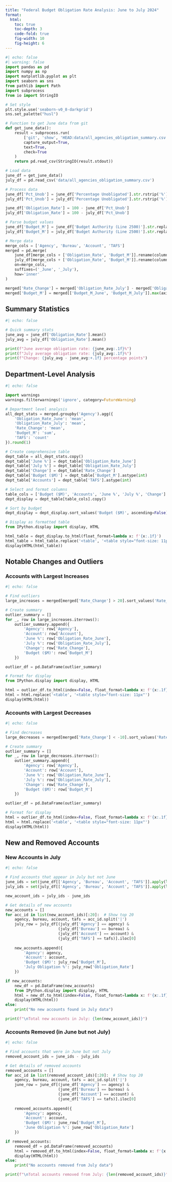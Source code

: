 ```yaml
---
title: "Federal Budget Obligation Rate Analysis: June to July 2024"
format: 
  html:
    toc: true
    toc-depth: 3
    code-fold: true
    fig-width: 10
    fig-height: 6
---
```


```python
#| echo: false
#| warning: false
import pandas as pd
import numpy as np
import matplotlib.pyplot as plt
import seaborn as sns
from pathlib import Path
import subprocess
from io import StringIO

# Set style
plt.style.use('seaborn-v0_8-darkgrid')
sns.set_palette("husl")

# Function to get June data from git
def get_june_data():
    result = subprocess.run(
        ['git', 'show', 'HEAD:data/all_agencies_obligation_summary.csv'],
        capture_output=True,
        text=True,
        check=True
    )
    return pd.read_csv(StringIO(result.stdout))

# Load data
june_df = get_june_data()
july_df = pd.read_csv('data/all_agencies_obligation_summary.csv')

# Process data
june_df['Pct_Unob'] = june_df['Percentage Unobligated'].str.rstrip('%').astype(float)
july_df['Pct_Unob'] = july_df['Percentage Unobligated'].str.rstrip('%').astype(float)

june_df['Obligation_Rate'] = 100 - june_df['Pct_Unob']
july_df['Obligation_Rate'] = 100 - july_df['Pct_Unob']

# Parse budget values
june_df['Budget_M'] = june_df['Budget Authority (Line 2500)'].str.replace('[$,M]', '', regex=True).astype(float)
july_df['Budget_M'] = july_df['Budget Authority (Line 2500)'].str.replace('[$,M]', '', regex=True).astype(float)

# Merge data
merge_cols = ['Agency', 'Bureau', 'Account', 'TAFS']
merged = pd.merge(
    june_df[merge_cols + ['Obligation_Rate', 'Budget_M']].rename(columns={'Budget_M': 'Budget_M_June'}),
    july_df[merge_cols + ['Obligation_Rate', 'Budget_M']].rename(columns={'Budget_M': 'Budget_M_July'}),
    on=merge_cols,
    suffixes=('_June', '_July'),
    how='inner'
)

merged['Rate_Change'] = merged['Obligation_Rate_July'] - merged['Obligation_Rate_June']
merged['Budget_M'] = merged[['Budget_M_June', 'Budget_M_July']].max(axis=1)
```

## Summary Statistics

```python
#| echo: false

# Quick summary stats
june_avg = june_df['Obligation_Rate'].mean()
july_avg = july_df['Obligation_Rate'].mean()

print(f"June average obligation rate: {june_avg:.1f}%")
print(f"July average obligation rate: {july_avg:.1f}%")
print(f"Change: {july_avg - june_avg:+.1f} percentage points")
```


## Department-Level Analysis

```python
#| echo: false

import warnings
warnings.filterwarnings('ignore', category=FutureWarning)

# Department level analysis
all_dept_stats = merged.groupby('Agency').agg({
    'Obligation_Rate_June': 'mean',
    'Obligation_Rate_July': 'mean',
    'Rate_Change': 'mean',
    'Budget_M': 'sum',
    'TAFS': 'count'
}).round(1)

# Create comprehensive table
dept_table = all_dept_stats.copy()
dept_table['June %'] = dept_table['Obligation_Rate_June']
dept_table['July %'] = dept_table['Obligation_Rate_July'] 
dept_table['Change'] = dept_table['Rate_Change']
dept_table['Budget ($M)'] = dept_table['Budget_M'].astype(int)
dept_table['Accounts'] = dept_table['TAFS'].astype(int)

# Select and format columns
table_cols = ['Budget ($M)', 'Accounts', 'June %', 'July %', 'Change']
dept_display = dept_table[table_cols].copy()

# Sort by budget
dept_display = dept_display.sort_values('Budget ($M)', ascending=False)

# Display as formatted table
from IPython.display import display, HTML

html_table = dept_display.to_html(float_format=lambda x: f'{x:.1f}')
html_table = html_table.replace('<table', '<table style="font-size: 11px"')
display(HTML(html_table))
```

## Notable Changes and Outliers

### Accounts with Largest Increases

```python
#| echo: false

# Find outliers
large_increases = merged[merged['Rate_Change'] > 20].sort_values('Rate_Change', ascending=False).head(20)

# Create summary
outlier_summary = []
for _, row in large_increases.iterrows():
    outlier_summary.append({
        'Agency': row['Agency'],
        'Account': row['Account'],
        'June %': row['Obligation_Rate_June'],
        'July %': row['Obligation_Rate_July'],
        'Change': row['Rate_Change'],
        'Budget ($M)': row['Budget_M']
    })

outlier_df = pd.DataFrame(outlier_summary)

# Format for display
from IPython.display import display, HTML

html = outlier_df.to_html(index=False, float_format=lambda x: f'{x:.1f}' if pd.notna(x) else '')
html = html.replace('<table', '<table style="font-size: 11px"')
display(HTML(html))
```

### Accounts with Largest Decreases

```python
#| echo: false

# Find decreases
large_decreases = merged[merged['Rate_Change'] < -10].sort_values('Rate_Change').head(20)

# Create summary
outlier_summary = []
for _, row in large_decreases.iterrows():
    outlier_summary.append({
        'Agency': row['Agency'],
        'Account': row['Account'],
        'June %': row['Obligation_Rate_June'],
        'July %': row['Obligation_Rate_July'],
        'Change': row['Rate_Change'],
        'Budget ($M)': row['Budget_M']
    })

outlier_df = pd.DataFrame(outlier_summary)

# Format for display
html = outlier_df.to_html(index=False, float_format=lambda x: f'{x:.1f}' if pd.notna(x) else '')
html = html.replace('<table', '<table style="font-size: 11px"')
display(HTML(html))
```

## New and Removed Accounts

### New Accounts in July

```python
#| echo: false

# Find accounts that appear in July but not June
june_ids = set(june_df[['Agency', 'Bureau', 'Account', 'TAFS']].apply(lambda x: '|'.join(x.astype(str)), axis=1))
july_ids = set(july_df[['Agency', 'Bureau', 'Account', 'TAFS']].apply(lambda x: '|'.join(x.astype(str)), axis=1))

new_account_ids = july_ids - june_ids

# Get details of new accounts
new_accounts = []
for acc_id in list(new_account_ids)[:20]:  # Show top 20
    agency, bureau, account, tafs = acc_id.split('|')
    july_row = july_df[(july_df['Agency'] == agency) & 
                       (july_df['Bureau'] == bureau) & 
                       (july_df['Account'] == account) & 
                       (july_df['TAFS'] == tafs)].iloc[0]
    
    new_accounts.append({
        'Agency': agency,
        'Account': account,
        'Budget ($M)': july_row['Budget_M'],
        'July Obligation %': july_row['Obligation_Rate']
    })

if new_accounts:
    new_df = pd.DataFrame(new_accounts)
    from IPython.display import display, HTML
    html = new_df.to_html(index=False, float_format=lambda x: f'{x:.1f}' if pd.notna(x) else '')
    display(HTML(html))
else:
    print("No new accounts found in July data")

print(f"\nTotal new accounts in July: {len(new_account_ids)}")
```

### Accounts Removed (in June but not July)

```python
#| echo: false

# Find accounts that were in June but not July
removed_account_ids = june_ids - july_ids

# Get details of removed accounts
removed_accounts = []
for acc_id in list(removed_account_ids)[:20]:  # Show top 20
    agency, bureau, account, tafs = acc_id.split('|')
    june_row = june_df[(june_df['Agency'] == agency) & 
                       (june_df['Bureau'] == bureau) & 
                       (june_df['Account'] == account) & 
                       (june_df['TAFS'] == tafs)].iloc[0]
    
    removed_accounts.append({
        'Agency': agency,
        'Account': account,
        'Budget ($M)': june_row['Budget_M'],
        'June Obligation %': june_row['Obligation_Rate']
    })

if removed_accounts:
    removed_df = pd.DataFrame(removed_accounts)
    html = removed_df.to_html(index=False, float_format=lambda x: f'{x:.1f}' if pd.notna(x) else '')
    display(HTML(html))
else:
    print("No accounts removed from July data")

print(f"\nTotal accounts removed from July: {len(removed_account_ids)}")
```